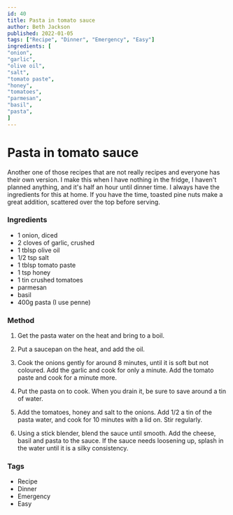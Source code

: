 ```yaml
---
id: 40
title: Pasta in tomato sauce
author: Beth Jackson
published: 2022-01-05
tags: ["Recipe", "Dinner", "Emergency", "Easy"]
ingredients: [
"onion",
"garlic",
"olive oil",
"salt",
"tomato paste",
"honey",
"tomatoes",
"parmesan",
"basil",
"pasta",
]
---
```


# Pasta in tomato sauce

<BlogTextWrapper>

Another one of those recipes that are not really recipes and everyone has their own version. I make this when I have nothing in the fridge, I haven't planned anything, and it's half an hour until dinner time. I always have the ingredients for this at home. If you have the time, toasted pine nuts make a great addition, scattered over the top before serving.

</BlogTextWrapper>

<BlogTextWrapper>

### Ingredients

- 1 onion, diced
- 2 cloves of garlic, crushed
- 1 tblsp olive oil
- 1/2 tsp salt
- 1 tblsp tomato paste
- 1 tsp honey
- 1 tin crushed tomatoes
- parmesan
- basil
- 400g pasta (I use penne)

</BlogTextWrapper>

<BlogTextWrapper>

### Method

1. Get the pasta water on the heat and bring to a boil.

2. Put a saucepan on the heat, and add the oil.

3. Cook the onions gently for around 8 minutes, until it is soft but not coloured. Add the garlic and cook for only a minute. Add the tomato paste and cook for a minute more.

4. Put the pasta on to cook. When you drain it, be sure to save around a tin of water.

5. Add the tomatoes, honey and salt to the onions. Add 1/2 a tin of the pasta water, and cook for 10 minutes with a lid on. Stir regularly.

<Timer inputHours={0} inputMinutes={10} inputSeconds={0} />

6. Using a stick blender, blend the sauce until smooth. Add the cheese, basil and pasta to the sauce. If the sauce needs loosening up, splash in the water until it is a silky consistency.

</BlogTextWrapper>

<BlogTextWrapper>

### Tags

- Recipe
- Dinner
- Emergency
- Easy

</BlogTextWrapper>
